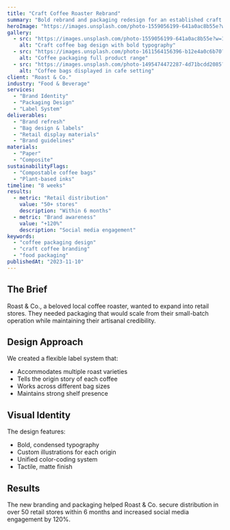```yaml
---
title: "Craft Coffee Roaster Rebrand"
summary: "Bold rebrand and packaging redesign for an established craft coffee roaster expanding into retail"
heroImage: "https://images.unsplash.com/photo-1559056199-641a0ac8b55e?w=1920&h=1080&fit=crop"
gallery:
  - src: "https://images.unsplash.com/photo-1559056199-641a0ac8b55e?w=1200&h=900&fit=crop"
    alt: "Craft coffee bag design with bold typography"
  - src: "https://images.unsplash.com/photo-1611564156396-b12e4a0c6b70?w=1200&h=900&fit=crop"
    alt: "Coffee packaging full product range"
  - src: "https://images.unsplash.com/photo-1495474472287-4d71bcdd2085?w=1200&h=900&fit=crop"
    alt: "Coffee bags displayed in cafe setting"
client: "Roast & Co."
industry: "Food & Beverage"
services:
  - "Brand Identity"
  - "Packaging Design"
  - "Label System"
deliverables:
  - "Brand refresh"
  - "Bag design & labels"
  - "Retail display materials"
  - "Brand guidelines"
materials:
  - "Paper"
  - "Composite"
sustainabilityFlags:
  - "Compostable coffee bags"
  - "Plant-based inks"
timeline: "8 weeks"
results:
  - metric: "Retail distribution"
    value: "50+ stores"
    description: "Within 6 months"
  - metric: "Brand awareness"
    value: "+120%"
    description: "Social media engagement"
keywords:
  - "coffee packaging design"
  - "craft coffee branding"
  - "food packaging"
publishedAt: "2023-11-10"
---
```


## The Brief

Roast & Co., a beloved local coffee roaster, wanted to expand into retail stores. They needed packaging that would scale from their small-batch operation while maintaining their artisanal credibility.

## Design Approach

We created a flexible label system that:
- Accommodates multiple roast varieties
- Tells the origin story of each coffee
- Works across different bag sizes
- Maintains strong shelf presence

## Visual Identity

The design features:
- Bold, condensed typography
- Custom illustrations for each origin
- Unified color-coding system
- Tactile, matte finish

## Results

The new branding and packaging helped Roast & Co. secure distribution in over 50 retail stores within 6 months and increased social media engagement by 120%.
